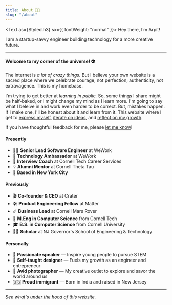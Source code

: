 ```yaml
---
title: About 👨‍🚀
slug: "/about"
---
```



<Text as={Styled.h3} sx={{ fontWeight: "normal" }}>
  Hey there, I&rsquo;m Arpit!
</Text>

<p>
  <CallMe />
</p>

I am a startup-savvy engineer building technology for a more creative future.

---

#### Welcome to my corner of the universe! 👽

The internet is _a lot of crazy things._
But I believe your own website is a sacred place where we celebrate
courage, not perfection; authenticity, not extravagence.
This is my homebase.

I'm trying to get better at _learning in public._
So, some things I share might be half-baked, or I might change my mind as I learn more.
I'm going to say what I beleive in and work even harder to be correct.
But, mistakes happen. If I make one, I'll be honest about it and learn from it.
This website where I get to [express myself](/), [iterate on ideas](/blog), and [reflect on my growth](/readme).

If you have thoughtful feedback for me, please [let me know](/contact)!

#### Presently

- 👨‍💻 **Senior Lead Software Engineer** at WeWork
- 🤖 **Technology Ambassador** at WeWork
- 💼 **Interview Coach** at Cornell Tech Career Services
- 💡 **Alumni Mentor** at Cornell Theta Tau
- 🗽 **Based in New York City**

#### Previously

- 🎬 **Co-founder & CEO** at Crater
- 🛠 **Product Engineering Fellow** at Matter
- ☄️ **Business Lead** at Cornell Mars Rover
- 👾 **M.Eng in Computer Science** from Cornell Tech
- 🎓 **B.S. in Computer Science** from Cornell University
- 👨‍🔬 **Scholar** at NJ Governor's School of Engineering & Technology

#### Personally

- 🎤 **Passionate speaker** &mdash; Inspire young people to pursue STEM
- 🎨 **Self-taught designer** &mdash; Fuels my growth as an engineer and entrepreneur
- 📸 **Avid photographer** &mdash; My creative outlet to explore and savor the world around us
- 🇺🇸 **Proud immigrant** &mdash; Born in India and raised in New Jersey

---

_See what's [under the hood](/colophon) of this website._
